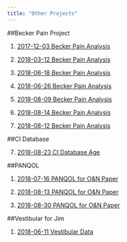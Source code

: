 ---
title: "Other Projects"
---




##Becker Pain Project

1. [2017-12-03 Becker Pain Analysis](../20171203_Becker_Pain.nb.html)

2. [2018-03-12 Becker Pain Analysis](../20180312_Becker_Pain.nb.html)

3. [2018-06-18 Becker Pain Analysis](../20180618_multi.nb.html)

4. [2018-06-26 Becker Pain Analysis](../20180626_multi.nb.html)

5. [2018-08-09 Becker Pain Analysis](../20180809_multi.nb.html)

6. [2018-08-14 Becker Pain Analysis](../20180814_multi.nb.html)

7. [2018-08-12 Becker Pain Analysis](../20180822_multi.nb.html)


##CI Database

7. [2018-08-23 CI Database Age](../20180823_CI_Age.nb.html)

##PANQOL

1. [2018-07-16 PANQOL for O&N Paper](../20180711_PANQOL.nb.html)

2. [2018-08-13 PANQOL for O&N Paper](../20180813_PANQOL.nb.html)

3. [2018-08-30 PANQOL for O&N Paper](../20180830_PANQOL.nb.html)


##Vestibular for Jim

1. [2018-06-11 Vestibular Data](../201806011_Data.nb.html)

